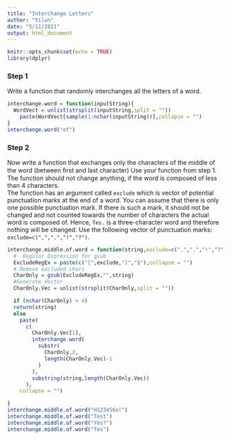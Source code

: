 ```yaml
---
title: "Interchange Letters"
author: "Yilun"
date: "5/11/2021"
output: html_document
---
```


```r
knitr::opts_chunk$set(echo = TRUE)
library(dplyr)
```


### Step 1 
Write a function that randomly interchanges all the letters of a word.
```r
interchange.word = function(inputString){
  WordVect = unlist(strsplit(inputString,split = ""))
    paste(WordVect[sample(1:nchar(inputString))],collapse = "")
}
interchange.word("of")
```

### Step 2
Now write a function that exchanges only the characters of the middle of the word (between ﬁrst and last character) Use your function from step 1. The function should not change anything, if the word is composed of less than 4 characters.  
The function has an argument called `exclude` which is vector of potential punctuation marks at the end of a word. You can assume that there is only one possible punctuation mark. If there is such a mark, it should not be changed and not counted towards the number of characters the actual word is composed of. Hence, `Tes.` is a three-character word and therefore nothing will be changed. Use the following vector of punctuation marks: `exclude=c(",",".","!","?")`.

```r
interchange.middle.of.word = function(string,exclude=c(",",".","!","?")){
  #  Regular Expression for gsub
  ExcludeRegEx = paste(c("[",exclude,"]","$"),collapse = "")
  # Remove excluded chars
  CharOnly = gsub(ExcludeRegEx,"",string)
  #Generate Vector
  CharOnly.Vec = unlist(strsplit(CharOnly,split = ""))

  if (nchar(CharOnly) < 4)
  return(string)
  else 
    paste(
      c(
        CharOnly.Vec[1],
        interchange.word(
          substr(
            CharOnly,2,
            length(CharOnly.Vec)-1
          )
        ),
        substring(string,length(CharOnly.Vec))
      ),
    collapse = "")

}
interchange.middle.of.word("H123456o!")
interchange.middle.of.word("Test")
interchange.middle.of.word("Yes?")
interchange.middle.of.word("Tes")
```

